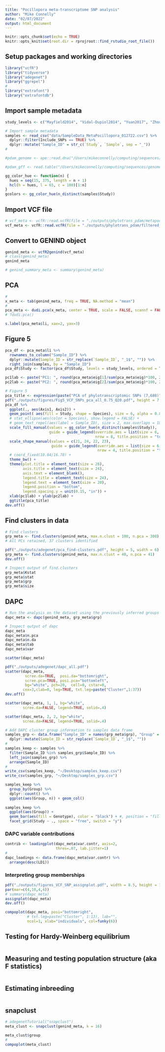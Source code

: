 ```yaml
---
title: "Pocillopora meta-transcriptome SNP analysis"
author: "Mike Connelly"
date: "02/07/2022"
output: html_document
---
```


```r
knitr::opts_chunk$set(echo = TRUE)
knitr::opts_knit$set(root.dir = rprojroot::find_rstudio_root_file())
```

## Setup packages and working directories
```r
library("vcfR")
library("tidyverse")
library("adegenet")
library("ggrepel")
#
library("extrafont")
library("extrafontdb")
```
## Import sample metadata
```r
study_levels <- c("Mayfield2014", "Vidal-Dupiol2014", "Yuan2017", "Zhou2017", "Brener-Raffali2018", "Delgadillo-Nuno2018", "Tang2018", "Wecker2018", "Zhou2018", "Poquita-Du2019", "Zhou2019", "Buitrago-Lopez2020", "Chuang-Mitarai2020", "Li2020", "ConnellyEAPSI", "Grupstra2022")
```
```r
# Import sample metadata 
samples <- read_csv("data/SampleData_MetaPocillopora_012722.csv") %>% 
  dplyr::filter(Include_SNPs == TRUE) %>% 
  dplyr::mutate("Sample_ID" = str_c(`Study`, `Sample`, sep = "_"))
# 
```

```r
#pdam_genome <- ape::read.dna("/Users/mikeconnelly/computing/sequences/genomes/coral/pocillopora/pdam/pdam_genome.fasta", format = "fasta")
```
```r
#pdam_gff <- read.table("/Users/mikeconnelly/computing/sequences/genomes/coral/pocillopora/pdam/pdam_genome.gff", sep="\t", quote="")
```
```r
gg_color_hue <- function(n) {
  hues = seq(15, 375, length = n + 1)
  hcl(h = hues, l = 65, c = 100)[1:n]
}
gcolors <- gg_color_hue(n_distinct(samples$Study))
```

## Import VCF file
```r
# vcf_meta <- vcfR::read.vcfR(file = "./outputs/phylotrans_pdam/metapocillopora_004_filtered_strict.vcf")
vcf_meta <- vcfR::read.vcfR(file = "./outputs/phylotrans_pdam/filtered_vcfs/max-missing-0.75_indv-missing-0.75_max-missing_0.1.recode.vcf")
```

## Convert to GENIND object
```r
genind_meta <- vcfR2genind(vcf_meta)
# class(genind_meta)
genind_meta
```
```r
# genind_summary_meta <- summary(genind_meta)
```

## PCA
```r
# 
x_meta <- tab(genind_meta, freq = TRUE, NA.method = "mean")
# 
pca_meta <- dudi.pca(x_meta, center = TRUE, scale = FALSE, scannf = FALSE, nf = 216)
# ?dudi.pca()
```
```r
s.label(pca_meta$li, xax=2, yax=3)
```

## Figure 5
```r
pca_df <- pca_meta$li %>%
  rownames_to_column("Sample_ID") %>%
  dplyr::mutate(Sample_ID = str_replace(`Sample_ID`, "_1$", "")) %>% 
  right_join(samples, by = "Sample_ID")
pca_df$Study <- factor(pca_df$Study, levels = study_levels, ordered = TRUE)
```
```r
pc1lab <- paste("PC1: ", round(pca_meta$eig[1]/sum(pca_meta$eig)*100, 2), "%", sep = "")
pc2lab <- paste("PC2: ", round(pca_meta$eig[2]/sum(pca_meta$eig)*100, 2), "%", sep = "")
```
```r
# Figure 5 
pca_title <- expression(paste("PCA of phylotranscriptomic SNPs (7,688)"))
pdf("./outputs/figures/Fig5_VCF_SNPs_pca_all_0.75_Q20.pdf", height = 7.5, width = 9)
pca_df %>%
  ggplot(., aes(Axis1, Axis2)) +
  geom_point( aes(fill = Study, shape = Species), size = 6, alpha = 0.8, stroke = 0.5, color = "black") + 
  # stat_ellipse(aes(color = Species), show.legend = FALSE) +
  # geom_text_repel(aes(label = Sample_ID), size = 2, max.overlaps = 100)
  scale_fill_manual(values = gg_color_hue(n_distinct(samples$Study)),
                    guide = guide_legend(override.aes = list(size = 6, shape = 21, fill = gg_color_hue(n_distinct(samples$Study))),
                                         nrow = 8, title.position = "top")) +
  scale_shape_manual(values = c(21, 24, 22, 23),
                     guide = guide_legend(override.aes = list(size = 6, alpha = 0.8, stroke = 0.5, fill = "black"),
                                          nrow = 4, title.position = "top")) +
  # coord_fixed(10.04/16.78) + 
  theme_bw() +
  theme(plot.title = element_text(size = 28),
        axis.title = element_text(size = 24),
        axis.text = element_blank(),
        legend.title = element_text(size = 24),
        legend.text = element_text(size = 20),
        legend.position = "bottom",
        legend.spacing.y = unit(0.15, "in")) +
  xlab(pc1lab) + ylab(pc2lab) +
  ggtitle(pca_title)
dev.off()
```

## Find clusters in data
```r
# Find clusters
grp_meta <- find.clusters(genind_meta, max.n.clust = 100, n.pca = 300)
# All PCs retained, 37 clusters identified
```
```r
pdf("./outputs/adegenet/pca_find-clusters.pdf", height = 5, width = 6)
grp_meta <- find.clusters(genind_meta, max.n.clust = 40, n.pca = 41)
dev.off()
```
```r
# Inspect output of find.clusters
grp_meta$Kstat
grp_meta$stat
grp_meta$grp
grp_meta$size
```
## DAPC
```r
# Run the analysis on the dataset using the previously inferred groups
dapc_meta <- dapc(genind_meta, grp_meta$grp)
```
```r
# Inspect output of dapc
dapc_meta
dapc_meta$n.pca
dapc_meta$n.da
dapc_meta$tab
dapc_meta$var
```
```r
scatter(dapc_meta)
```
```r
pdf("./outputs/adegenet/dapc_all.pdf")
scatter(dapc_meta,
         scree.da=TRUE,  posi.da="bottomright",
         scree.pca=TRUE, posi.pca="bottomleft",
         bg="white", pch=20,  cell=0, cstar=0,
        cex=3,clab=0, leg=TRUE, txt.leg=paste("Cluster",1:37)) 
dev.off()
```
```r
scatter(dapc_meta, 1, 1, bg="white",
        scree.da=FALSE, legend=TRUE, solid=.4)
```
```r
scatter(dapc_meta, 2, 2, bg="white",
        scree.da=FALSE, legend=TRUE, solid=.4)
```

```r
# Add DAPC cluster group information to samples data frame
samples_grp <- data.frame("Sample_ID" = names(grp_meta$grp), "Group" = unname(grp_meta$grp)) %>% 
  dplyr::mutate(Sample_ID = str_replace(`Sample_ID`, "_1$", ""))
# 
samples_keep <- samples %>% 
  filter(Sample_ID %in% samples_grp$Sample_ID) %>% 
  left_join(samples_grp) %>% 
  arrange(Sample_ID)
# 
write_csv(samples_keep, "~/Desktop/samples_keep.csv")
write_csv(samples_grp, "~/Desktop/samples_grp.csv")
```
```r
samples_keep %>%
  group_by(Group) %>%
  dplyr::count() %>% 
  ggplot(aes(Group, n)) + geom_col()
  
samples_keep %>%
  ggplot(aes(Group)) +
  geom_bar(aes(fill = Genotype), color = "black") + #, position = "fill"
  facet_grid(Study ~ ., space = "free", switch = "y")
```


### DAPC variable contributions
```r
contrib <- loadingplot(dapc_meta$var.contr, axis=2,
                       thres=.07, lab.jitter=1)
# 
dapc_loadings <- data.frame(dapc_meta$var.contr) %>% 
  arrange(desc(LD1))
```

### Interpreting group memberships
```r
pdf("./outputs/figures_VCF_SNP_assignplot.pdf", width = 8.5, height = 11)
par(mar=c(4,10,4,4))
# summary(dapc_meta)
assignplot(dapc_meta)
dev.off()
```
```r
compoplot(dapc_meta, posi="bottomright",
          # txt.leg=paste("Cluster", 1:13), lab="",
          ncol=1, xlab="individuals", col=funky(6))
```

## Testing for Hardy-Weinberg equilibrium
```r

```

## Measuring and testing population structure (aka F statistics)
```r

```

## Estimating inbreeding
```r

```

## snapclust
```r
# adegenetTutorial("snapclust")
meta_clust <- snapclust(genind_meta, k = 16)
```
```r
meta_clust$group
# 
compoplot(meta_clust)
```

